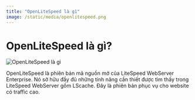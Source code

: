 ```yaml
---
title: "OpenLiteSpeed là gì"
image: /static/media/openlitespeed.png
---
```


# OpenLiteSpeed là gì?

![OpenLiteSpeed là gì](/static/media/openlitespeed.png)

OpenLiteSpeed là phiên bản mã nguồn mở của LiteSpeed WebServer Enterprise. Nó sở hữu đầy đủ những tính năng cần thiết được tìm thấy trong LiteSpeed WebServer gồm LScache. Đây là phiên bản phục vụ cho website có traffic cao.
